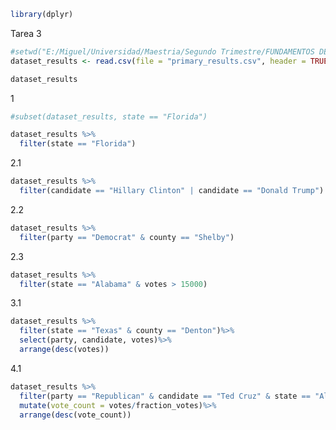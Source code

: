 ```r
library(dplyr)
```
Tarea 3
```r
#setwd("E:/Miguel/Universidad/Maestria/Segundo Trimestre/FUNDAMENTOS DE PROGRAMACION Y SCRIPTING/Tareas/Homework-3/")
dataset_results <- read.csv(file = "primary_results.csv", header = TRUE, sep = ",", quote = "\"", dec = ".")

dataset_results

```
1
```r
#subset(dataset_results, state == "Florida")

dataset_results %>%
  filter(state == "Florida")
```
2.1
```r
dataset_results %>%
  filter(candidate == "Hillary Clinton" | candidate == "Donald Trump")
```
2.2
```r
dataset_results %>%
  filter(party == "Democrat" & county == "Shelby")
```
2.3
```r
dataset_results %>%
  filter(state == "Alabama" & votes > 15000)
```
3.1
```r
dataset_results %>%
  filter(state == "Texas" & county == "Denton")%>%
  select(party, candidate, votes)%>%
  arrange(desc(votes))
```
4.1
```r
dataset_results %>%
  filter(party == "Republican" & candidate == "Ted Cruz" & state == "Alaska")%>%
  mutate(vote_count = votes/fraction_votes)%>%
  arrange(desc(vote_count))
```

